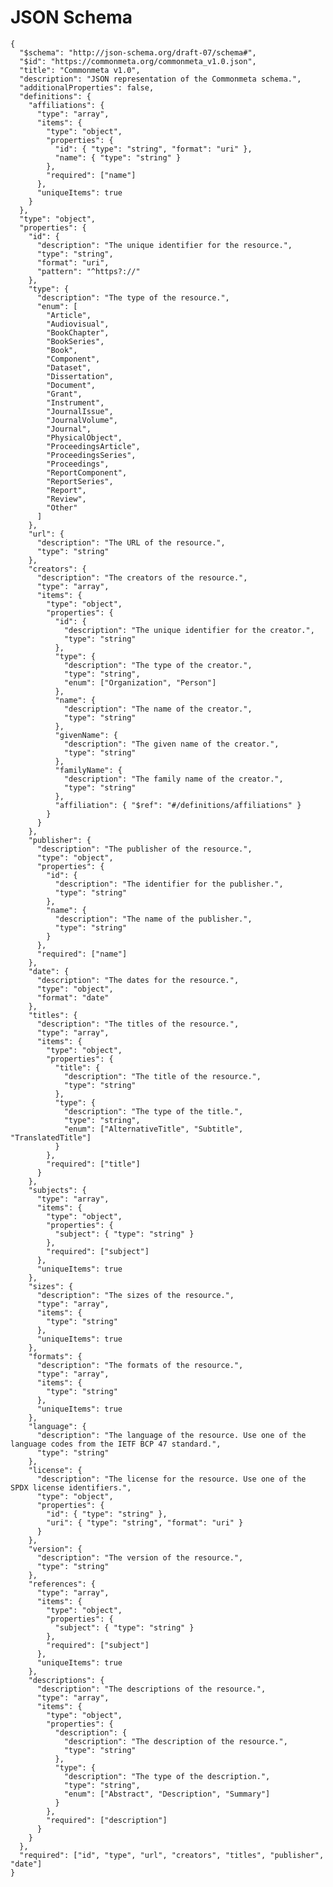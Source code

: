 # JSON Schema

```
{
  "$schema": "http://json-schema.org/draft-07/schema#",
  "$id": "https://commonmeta.org/commonmeta_v1.0.json",
  "title": "Commonmeta v1.0",
  "description": "JSON representation of the Commonmeta schema.",
  "additionalProperties": false,
  "definitions": {
    "affiliations": {
      "type": "array",
      "items": {
        "type": "object",
        "properties": {
          "id": { "type": "string", "format": "uri" },
          "name": { "type": "string" }
        },
        "required": ["name"]
      },
      "uniqueItems": true
    }
  },
  "type": "object",
  "properties": {
    "id": {
      "description": "The unique identifier for the resource.",
      "type": "string",
      "format": "uri",
      "pattern": "^https?://"
    },
    "type": {
      "description": "The type of the resource.",
      "enum": [
        "Article",
        "Audiovisual",
        "BookChapter",
        "BookSeries",
        "Book",
        "Component",
        "Dataset",
        "Dissertation",
        "Document",
        "Grant",
        "Instrument",
        "JournalIssue",
        "JournalVolume",
        "Journal",
        "PhysicalObject",
        "ProceedingsArticle",
        "ProceedingsSeries",
        "Proceedings",
        "ReportComponent",
        "ReportSeries",
        "Report",
        "Review",
        "Other"
      ]
    },
    "url": {
      "description": "The URL of the resource.",
      "type": "string"
    },
    "creators": {
      "description": "The creators of the resource.",
      "type": "array",
      "items": {
        "type": "object",
        "properties": {
          "id": {
            "description": "The unique identifier for the creator.",
            "type": "string"
          },
          "type": { 
            "description": "The type of the creator.",
            "type": "string",
            "enum": ["Organization", "Person"]
          },
          "name": {
            "description": "The name of the creator.",
            "type": "string"
          },
          "givenName": {
            "description": "The given name of the creator.",
            "type": "string"
          },
          "familyName": {
            "description": "The family name of the creator.",
            "type": "string"
          },
          "affiliation": { "$ref": "#/definitions/affiliations" }
        }
      }
    },
    "publisher": {
      "description": "The publisher of the resource.",
      "type": "object",
      "properties": {
        "id": {
          "description": "The identifier for the publisher.",
          "type": "string"
        },
        "name": {
          "description": "The name of the publisher.",
          "type": "string"
        }
      },
      "required": ["name"]
    },
    "date": {
      "description": "The dates for the resource.",
      "type": "object",
      "format": "date"
    },
    "titles": {
      "description": "The titles of the resource.",
      "type": "array",
      "items": {
        "type": "object",
        "properties": {
          "title": {
            "description": "The title of the resource.",
            "type": "string"
          },
          "type": {
            "description": "The type of the title.",
            "type": "string",
            "enum": ["AlternativeTitle", "Subtitle", "TranslatedTitle"]
          }
        },
        "required": ["title"]
      }
    },
    "subjects": {
      "type": "array",
      "items": {
        "type": "object",
        "properties": {
          "subject": { "type": "string" }
        },
        "required": ["subject"]
      },
      "uniqueItems": true
    },
    "sizes": {
      "description": "The sizes of the resource.",
      "type": "array",
      "items": {
        "type": "string"
      },
      "uniqueItems": true
    },
    "formats": {
      "description": "The formats of the resource.",
      "type": "array",
      "items": {
        "type": "string"
      },
      "uniqueItems": true
    },
    "language": {
      "description": "The language of the resource. Use one of the language codes from the IETF BCP 47 standard.",
      "type": "string"
    },
    "license": {
      "description": "The license for the resource. Use one of the SPDX license identifiers.",
      "type": "object",
      "properties": {
        "id": { "type": "string" },
        "uri": { "type": "string", "format": "uri" }
      }
    },
    "version": {
      "description": "The version of the resource.",
      "type": "string"
    },
    "references": {
      "type": "array",
      "items": {
        "type": "object",
        "properties": {
          "subject": { "type": "string" }
        },
        "required": ["subject"]
      },
      "uniqueItems": true
    },
    "descriptions": {
      "description": "The descriptions of the resource.",
      "type": "array",
      "items": {
        "type": "object",
        "properties": {
          "description": {
            "description": "The description of the resource.",
            "type": "string"
          },
          "type": {
            "description": "The type of the description.",
            "type": "string",
            "enum": ["Abstract", "Description", "Summary"]
          }
        },
        "required": ["description"]
      }
    }
  },
  "required": ["id", "type", "url", "creators", "titles", "publisher", "date"]
}
```